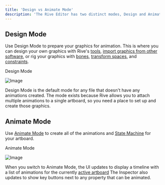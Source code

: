 ```yaml
---
title: 'Design vs Animate Mode'
description: 'The Rive Editor has two distinct modes, Design and Animate. Switching between modes changes the interface to show the appropriate tools and options.'
---
```


## Design Mode 

Use Design Mode to prepare your graphics for animation. This is where you can design your own graphics with Rive's [tools](../interface-overview/toolbar), [import graphics from other software](./importing-assets), or rig your graphics with [bones](../manipulating-shapes/bones), [transform spaces](./transform-spaces), and [constraints](../constraints/).

Design Mode

![Image](/images/editor/fundamentals/20e1fd48-e050-46b1-a657-b7c2bd00e988.webp)

 Design Mode is the default mode for any file that doesn't have any animations created. The mode exists because Rive allows you to attach multiple animations to a single artboard, so you need a place to set up and create those graphics.

## Animate Mode

Use [Animate Mode](../animate-mode/) to create all of the animations and [State Machine](../state-machine/) for your artboard.

Animate Mode

![Image](/images/editor/fundamentals/717ebbbc-e4e9-4f90-8124-d5a4043bcb3c.webp)

When you switch to Animate Mode, the UI updates to display a timeline with a list of animations for the currently [active artboard](./artboards#active-artboard) The Inspector also updates to show key buttons next to any property that can be animated.